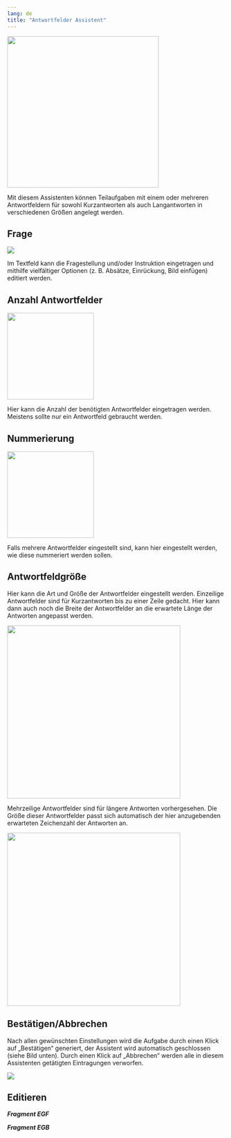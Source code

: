 ```yaml
---
lang: de
title: "Antwortfelder Assistent"
---
```

 
 ![](Antwortfelder_Main.png){width=350}

 Mit diesem Assistenten können Teilaufgaben mit einem oder mehreren Antwortfeldern für sowohl Kurzantworten als auch Langantworten in verschiedenen Größen angelegt werden.

## Frage

 ![](Antwortfelder_Frage_Grafik.png)

 Im Textfeld kann die Fragestellung und/oder Instruktion eingetragen und mithilfe vielfältiger Optionen (z. B. Absätze, Einrückung, Bild einfügen) editiert werden.

## Anzahl Antwortfelder

![](Antwortfelder_AnzahlAntwortfelder_Grafik.png){width=200}

Hier kann die Anzahl der benötigten Antwortfelder eingetragen werden. Meistens sollte nur ein Antwortfeld gebraucht werden.

## Nummerierung

![](Antwortfelder_Nummerierung_Grafik.png){width=200}

Falls mehrere Antwortfelder eingestellt sind, kann hier eingestellt werden, wie diese nummeriert werden sollen.

## Antwortfeldgröße

Hier kann die Art und Größe der Antwortfelder eingestellt werden.
Einzeilige Antwortfelder sind für Kurzantworten bis zu einer Zeile gedacht. Hier kann dann auch noch die Breite der Antwortfelder an die erwartete Länge der Antworten angepasst werden.

![](Antwortfelder_Antwortfelder_eins_Grafik.png){width=400}

Mehrzeilige Antwortfelder sind für längere Antworten vorhergesehen. Die Größe dieser Antwortfelder passt sich automatisch der hier anzugebenden erwarteten Zeichenzahl der Antworten an.

![](Antwortfelder_Antwortfelder_zwei_Grafik.png){width=400}

## Bestätigen/Abbrechen

Nach allen gewünschten Einstellungen wird die Aufgabe durch einen Klick auf „Bestätigen“ generiert, der Assistent wird automatisch geschlossen (siehe Bild unten). 
Durch einen Klick auf „Abbrechen“ werden alle in diesem Assistenten getätigten Eintragungen verworfen. 

![](Antwortfelder_BestatigenAbbrechen_Grafik.png)

## Editieren 

***Fragment EGF***

***Fragment EGB***